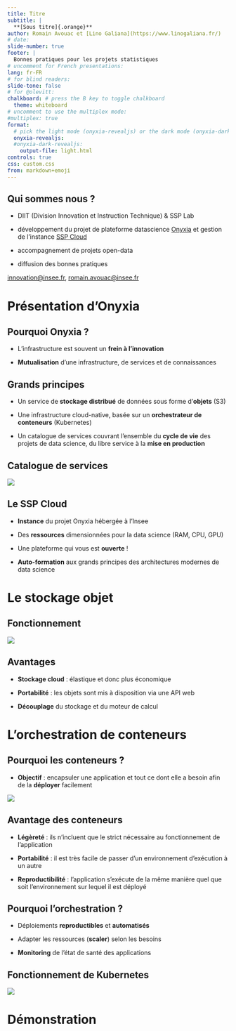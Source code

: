 ```yaml
---
title: Titre
subtitle: |
  **[Sous titre]{.orange}**
author: Romain Avouac et [Lino Galiana](https://www.linogaliana.fr/)
# date: 
slide-number: true
footer: |
  Bonnes pratiques pour les projets statistiques
# uncomment for French presentations:
lang: fr-FR
# for blind readers:
slide-tone: false
# for @olevitt:
chalkboard: # press the B key to toggle chalkboard
  theme: whiteboard
# uncomment to use the multiplex mode:
#multiplex: true
format:
  # pick the light mode (onyxia-revealjs) or the dark mode (onyxia-dark-revealjs)
  onyxia-revealjs:
  #onyxia-dark-revealjs:
    output-file: light.html
controls: true
css: custom.css
from: markdown+emoji
---
```



## Qui sommes nous ?

- DIIT (Division Innovation et Instruction Technique) & SSP Lab

- développement du projet de plateforme datascience [Onyxia](https://github.com/InseeFrLab/onyxia) et gestion de l'instance [SSP Cloud](https://datalab.sspcloud.fr)

- accompagnement de projets open-data

- diffusion des bonnes pratiques

<innovation@insee.fr>, <romain.avouac@insee.fr>


# Présentation d'Onyxia

## Pourquoi Onyxia ?

- L'infrastructure est souvent un **frein à l'innovation**

- **Mutualisation** d'une infrastructure, de services et de connaissances

## Grands principes

- Un service de **stockage distribué** de données sous forme d'**objets** (S3)

- Une infrastructure cloud-native, basée sur un **orchestrateur de conteneurs** (Kubernetes)

- Un catalogue de services couvrant l'ensemble du **cycle de vie** des projets de data science, du libre service à la **mise en production**

## Catalogue de services

![](img/catalogue.png)

## Le SSP Cloud

- **Instance** du projet Onyxia hébergée à l'Insee

- Des **ressources** dimensionnées pour la data science (RAM, CPU, GPU)

- Une plateforme qui vous est **ouverte** !

- **Auto-formation** aux grands principes des architectures modernes de data science

# Le stockage objet

## Fonctionnement

![](img/minio.png)

## Avantages

- **Stockage cloud** : élastique et donc plus économique

- **Portabilité** : les objets sont mis à disposition via une API web

- **Découplage** du stockage et du moteur de calcul

# L'orchestration de conteneurs

## Pourquoi les conteneurs ?

- **Objectif** : encapsuler une application et tout ce dont elle a besoin afin de la **déployer** facilement

![](img/server-vm-container.png)

## Avantage des conteneurs

- **Légèreté** : ils n'incluent que le strict nécessaire au fonctionnement de l'application

- **Portabilité** : il est très facile de passer d'un environnement d'exécution à un autre

- **Reproductibilité** : l'application s'exécute de la même manière quel que soit l'environnement sur lequel il est déployé

## Pourquoi l'orchestration ?

- Déploiements **reproductibles** et **automatisés**

- Adapter les ressources (**scaler**) selon les besoins

- **Monitoring** de l'état de santé des applications

## Fonctionnement de Kubernetes

![](img/kubernetes-archi.png)

# Démonstration
